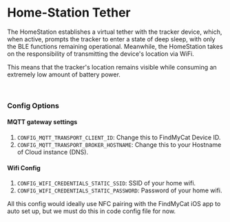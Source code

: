 
# Home-Station Tether


The HomeStation establishes a virtual tether with the tracker device, which, when active, prompts the tracker to enter a state of deep sleep, with only the BLE functions remaining operational.
Meanwhile, the HomeStation takes on the responsibility of transmitting the device's location via WiFi.

This means that the tracker's location remains visible while consuming an extremely low amount of battery power.

<br/>
<ImageProvider lightImage={HomeStationTetherLight} darkImage={HomeStationTetherDark}/>


### Config Options

#### MQTT gateway settings
1. `CONFIG_MQTT_TRANSPORT_CLIENT_ID`: Change this to FindMyCat Device ID.
2. `CONFIG_MQTT_TRANSPORT_BROKER_HOSTNAME`: Change this to your Hostname of Cloud instance (DNS).

#### Wifi Config
1. `CONFIG_WIFI_CREDENTIALS_STATIC_SSID`: SSID of your home wifi.
2. `CONFIG_WIFI_CREDENTIALS_STATIC_PASSWORD`: Password of your home wifi.

All this config would ideally use NFC pairing with the FindMyCat iOS app to auto set up, but we must do this in code config file for now.
